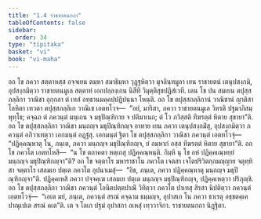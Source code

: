 ```yaml
---
title: "1.4 ราชายตนกถา"
tableOfContents: false
sidebar:
  order: 34
type: "tipitaka"
basket: "vi"
book: "vi-maha"
---
```



<DynamicBreadcrumb />

<Division number="6" book="vi-maha">

<Paragraph number="21" book="vi-maha">
อถ โข ภควา สตฺตาหสฺส อจฺจเยน ตมฺหา สมาธิมฺหา วุฏฺฐหิตฺวา มุจลินฺทมูลา เยน ราชายตนํ เตนุปสงฺกมิ, อุปสงฺกมิตฺวา ราชายตนมูเล สตฺตาหํ เอกปลฺลงฺเกน นิสีทิ วิมุตฺติสุขปฏิสํเวที. เตน โข ปน สมเยน ตปุสฺส ภลฺลิกา วาณิชา อุกฺกลา ตํ เทสํ อทฺธานมคฺคปฺปฏิปนฺนา โหนฺติ. อถ โข ตปุสฺสภลฺลิกานํ วาณิชานํ ญาติสาโลหิตา เทวตา ตปุสฺสภลฺลิเก วาณิเช เอตทโวจ—  “อยํ, มาริสา, ภควา ราชายตนมูเล วิหรติ ปฐมาภิสมฺพุทฺโธ; คจฺฉถ ตํ ภควนฺตํ มนฺเถน จ มธุปิณฺฑิกาย จ ปติมาเนถ; ตํ โว ภวิสฺสติ ทีฆรตฺตํ หิตาย สุขายา”ติ.
</Paragraph>

<Paragraph number="22" book="vi-maha">
อถ โข ตปุสฺสภลฺลิกา วาณิชา มนฺถญฺจ มธุปิณฺฑิกญฺจ อาทาย เยน ภควา เตนุปสงฺกมิํสุ, อุปสงฺกมิตฺวา ภควนฺตํ อภิวาเทตฺวา เอกมนฺตํ อฏฺฐํสุ. เอกมนฺตํ ฐิตา โข ตปุสฺสภลฺลิกา วาณิชา ภควนฺตํ เอตทโวจุํ—  “ปฏิคฺคณฺหาตุ โน, ภนฺเต, ภควา มนฺถญฺจ มธุปิณฺฑิกญฺจ, ยํ อมฺหากํ อสฺส ทีฆรตฺตํ หิตาย สุขายา”ติ. อถ โข ภควโต เอตทโหสิ—  “น โข ตถาคตา หตฺเถสุ ปฏิคฺคณฺหนฺติ. กิมฺหิ นุ โข อหํ ปฏิคฺคเณฺหยฺยํ มนฺถญฺจ มธุปิณฺฑิกญฺจา”ติ? อถ โข จตฺตาโร มหาราชาโน ภควโต เจตสา เจโตปริวิตกฺกมญฺญาย จตุทฺทิสา จตฺตาโร เสลมเย ปตฺเต ภควโต อุปนาเมสุํ—  “อิธ, ภนฺเต, ภควา ปฏิคฺคณฺหาตุ มนฺถญฺจ มธุปิณฺฑิกญฺจา”ติ. ปฏิคฺคเหสิ ภควา ปจฺจคฺเฆ เสลมเย ปตฺเต มนฺถญฺจ มธุปิณฺฑิกญฺจ, ปฏิคฺคเหตฺวา ปริภุญฺชิ.
</Paragraph>

<Paragraph number="23" book="vi-maha">
อถ โข ตปุสฺสภลฺลิกา วาณิชา ภควนฺตํ โอนีตปตฺตปาณิํ วิทิตฺวา ภควโต ปาเทสุ สิรสา นิปติตฺวา ภควนฺตํ เอตทโวจุํ—  “เอเต มยํ, ภนฺเต, ภควนฺตํ สรณํ คจฺฉาม ธมฺมญฺจ, อุปาสเก โน ภควา ธาเรตุ อชฺชตคฺเค ปาณุเปเต สรณํ คเต”ติ. เต จ โลเก ปฐมํ อุปาสกา อเหสุํ เทฺววาจิกา.

</Paragraph>
</Division>

<Paragraph number="24" type="center" book="vi-maha">
ราชายตนกถา นิฏฺฐิตา.
</Paragraph>